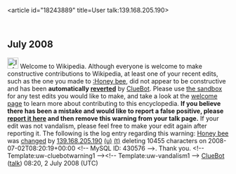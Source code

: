 <article id="18243889" title=User talk:139.168.205.190>
	<talkpage id="18243889" title="User talk:139.168.205.190">


== July 2008 ==
[[Image:Information.svg|left|25px]] Welcome to Wikipedia. Although everyone is welcome to make constructive contributions to Wikipedia, at least one of your recent edits, such as the one you made to [[:Honey bee]], did not appear to be constructive and has been '''automatically [[Help:Reverting|reverted]]''' by [[User:ClueBot|ClueBot]].  Please use [[Wikipedia:Sandbox|the sandbox]] for any test edits you would like to make, and take a look at the [[Wikipedia:Introduction|welcome page]] to learn more about contributing to this encyclopedia.  '''If you believe there has been a mistake and would like to report a false positive, please [[User:ClueBot/FalsePositives|report it here]] and then remove this warning from your talk page.'''  If your edit was not vandalism, please feel free to make your edit again after reporting it. The following is the log entry regarding this warning: [[Honey bee]] was [http://en.wikipedia.org/w/index.php?title=Honey+bee&amp;diff=223036977&amp;oldid=223005802 changed] by [[Special:Contributions/139.168.205.190|139.168.205.190]] [[User:139.168.205.190|(u)]] [[User talk:139.168.205.190|(t)]] deleting 10455 characters on 2008-07-02T08:20:19+00:00 &lt;!-- MySQL ID: 430576 --&gt;. Thank you. &lt;!-- Template:uw-cluebotwarning1 --&gt;&lt;!-- Template:uw-vandalism1 --&gt; [[User:ClueBot|ClueBot]] ([[User talk:ClueBot|talk]]) 08:20, 2 July 2008 (UTC)
	</talkpage>
</article>
